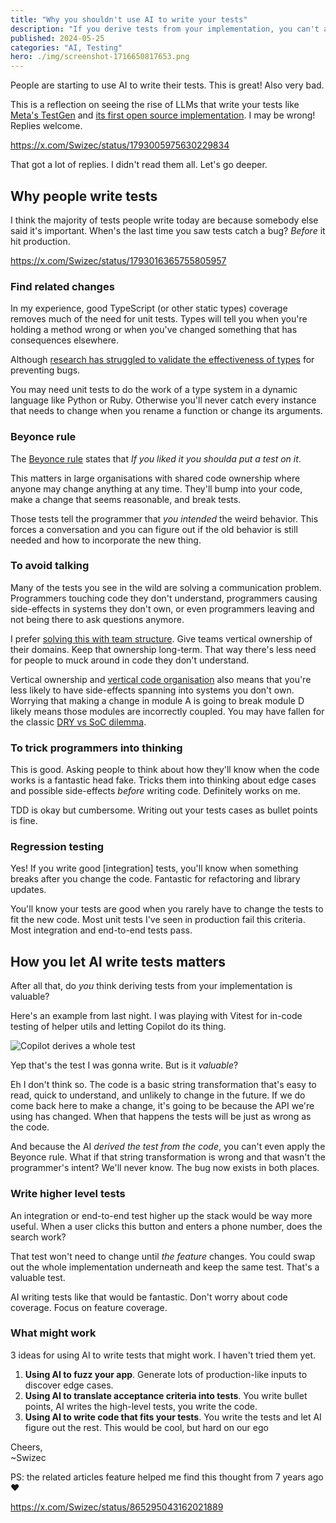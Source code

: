 ```yaml
---
title: "Why you shouldn't use AI to write your tests"
description: "If you derive tests from your implementation, you can't apply the Beyonce rule. What if the code is wrong and that wasn't the programmer's intent? We'll never know. The bug now exists in both places."
published: 2024-05-25
categories: "AI, Testing"
hero: ./img/screenshot-1716650817653.png
---
```


People are starting to use AI to write their tests. This is great! Also very bad.

This is a reflection on seeing the rise of LLMs that write your tests like [Meta's TestGen](https://arxiv.org/abs/2402.09171) and [its first open source implementation](https://www.codium.ai/blog/we-created-the-first-open-source-implementation-of-metas-testgen-llm/). I may be wrong! Replies welcome.

https://x.com/Swizec/status/1793005975630229834

That got a lot of replies. I didn't read them all. Let's go deeper.

## Why people write tests

I think the majority of tests people write today are because somebody else said it's important. When's the last time you saw tests catch a bug? _Before_ it hit production.

https://x.com/Swizec/status/1793016365755805957

### Find related changes

In my experience, good TypeScript (or other static types) coverage removes much of the need for unit tests. Types will tell you when you're holding a method wrong or when you've changed something that has consequences elsewhere.

Although [research has struggled to validate the effectiveness of types](https://swizec.com/blog/the-efficacy-of-typescript/) for preventing bugs.

You may need unit tests to do the work of a type system in a dynamic language like Python or Ruby. Otherwise you'll never catch every instance that needs to change when you rename a function or change its arguments.

### Beyonce rule

The [Beyonce rule](https://swizec.com/blog/what-i-learned-from-software-engineering-at-google/) states that _If you liked it you shoulda put a test on it_.

This matters in large organisations with shared code ownership where anyone may change anything at any time. They'll bump into your code, make a change that seems reasonable, and break tests.

Those tests tell the programmer that _you intended_ the weird behavior. This forces a conversation and you can figure out if the old behavior is still needed and how to incorporate the new thing.

### To avoid talking

Many of the tests you see in the wild are solving a communication problem. Programmers touching code they don't understand, programmers causing side-effects in systems they don't own, or even programmers leaving and not being there to ask questions anymore.

I prefer [solving this with team structure](https://swizec.com/blog/what-i-learned-from-team-topologies/). Give teams vertical ownership of their domains. Keep that ownership long-term. That way there's less need for people to muck around in code they don't understand.

Vertical ownership and [vertical code organisation](https://portal.gitnation.org/contents/forget-bad-code-focus-on-the-system) also means that you're less likely to have side-effects spanning into systems you don't own. Worrying that making a change in module A is going to break module D likely means those modules are incorrectly coupled. You may have fallen for the classic [DRY vs SoC dilemma](https://swizec.com/blog/dry-vs-soc-a-difficult-choice/).

### To trick programmers into thinking

This is good. Asking people to think about how they'll know when the code works is a fantastic head fake. Tricks them into thinking about edge cases and possible side-effects _before_ writing code. Definitely works on me.

TDD is okay but cumbersome. Writing out your tests cases as bullet points is fine.

### Regression testing

Yes! If you write good \[integration] tests, you'll know when something breaks after you change the code. Fantastic for refactoring and library updates.

You'll know your tests are good when you rarely have to change the tests to fit the new code. Most unit tests I've seen in production fail this criteria. Most integration and end-to-end tests pass.

## How you let AI write tests matters

After all that, do _you_ think deriving tests from your implementation is valuable?

Here's an example from last night. I was playing with Vitest for in-code testing of helper utils and letting Copilot do its thing.

![Copilot derives a whole test](./img/Copilot-derives-a-whole-test-jch81f.png)

Yep that's the test I was gonna write. But is it _valuable_?

Eh I don't think so. The code is a basic string transformation that's easy to read, quick to understand, and unlikely to change in the future. If we do come back here to make a change, it's going to be because the API we're using has changed. When that happens the tests will be just as wrong as the code.

And because the AI _derived the test from the code_, you can't even apply the Beyonce rule. What if that string transformation is wrong and that wasn't the programmer's intent? We'll never know. The bug now exists in both places.

### Write higher level tests

An integration or end-to-end test higher up the stack would be way more useful. When a user clicks this button and enters a phone number, does the search work?

That test won't need to change until _the feature_ changes. You could swap out the whole implementation underneath and keep the same test. That's a valuable test.

AI writing tests like that would be fantastic. Don't worry about code coverage. Focus on feature coverage.

### What might work

3 ideas for using AI to write tests that might work. I haven't tried them yet.

1. **Using AI to fuzz your app**. Generate lots of production-like inputs to discover edge cases.
2. **Using AI to translate acceptance criteria into tests**. You write bullet points, AI writes the high-level tests, you write the code.
3. **Using AI to write code that fits your tests**. You write the tests and let AI figure out the rest. This would be cool, but hard on our ego

Cheers,<br/>
\~Swizec

PS: the related articles feature helped me find this thought from 7 years ago ❤️

https://x.com/Swizec/status/865295043162021889
